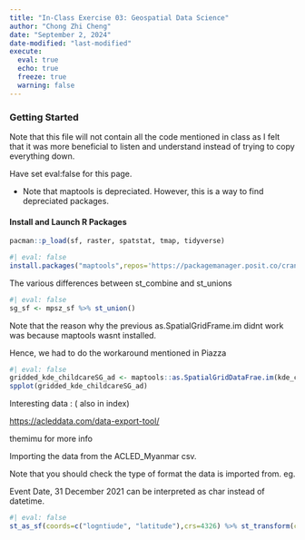 ```yaml
---
title: "In-Class Exercise 03: Geospatial Data Science"
author: "Chong Zhi Cheng"
date: "September 2, 2024"
date-modified: "last-modified"
execute:
  eval: true
  echo: true
  freeze: true
  warning: false
---
```


### Getting Started

Note that this file will not contain all the code mentioned in class as I felt that it was more beneficial to listen and understand instead of trying to copy everything down.

Have set eval:false for this page.

-   Note that maptools is depreciated. However, this is a way to find depreciated packages.

#### Install and Launch R Packages

```r
pacman::p_load(sf, raster, spatstat, tmap, tidyverse)
```

```r
#| eval: false
install.packages("maptools",repos='https://packagemanager.posit.co/cran/2023-10-13')
```

The various differences between st_combine and st_unions

```r
#| eval: false
sg_sf <- mpsz_sf %>% st_union()

```

Note that the reason why the previous as.SpatialGridFrame.im didnt work was because maptools wasnt installed.

Hence, we had to do the workaround mentioned in Piazza

```r
#| eval: false
gridded_kde_childcareSG_ad <- maptools::as.SpatialGridDataFrae.im(kde_childcareSG_adaptive)
spplot(gridded_kde_childcareSG_ad)
```

Interesting data : ( also in index)

<https://acleddata.com/data-export-tool/>

themimu for more info

Importing the data from the ACLED_Myanmar csv.

Note that you should check the type of format the data is imported from. eg.

Event Date, 31 December 2021 can be interpreted as char instead of datetime.

```r
#| eval: false
st_as_sf(coords=c("logntiude", "latitude"),crs=4326) %>% st_transform(crs = 32647) %>%mutate(event_date=dmy(event_date))
```
